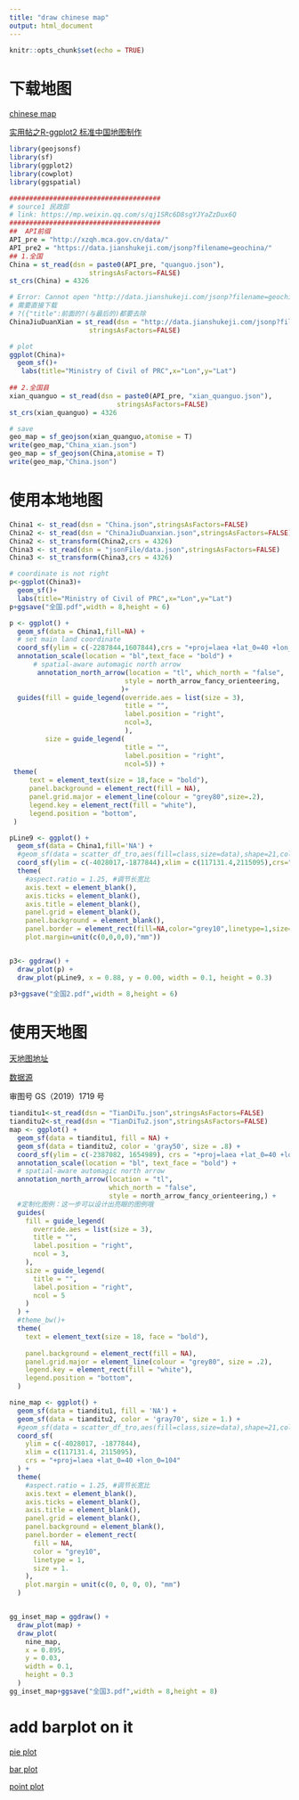 ```yaml
---
title: "draw chinese map"
output: html_document
---
```


```r
knitr::opts_chunk$set(echo = TRUE)
```

# 下载地图

[chinese map](https://www.codenong.com/js19935c44cbf7/)

[实用帖之R-ggplot2 标准中国地图制作](https://mp.weixin.qq.com/s/pK4aI_McO56-y428_Pu3vw)

```r
library(geojsonsf)
library(sf)
library(ggplot2)
library(cowplot)
library(ggspatial)
```

```r
######################################
# source1 民政部
# link: https://mp.weixin.qq.com/s/qj1SRc6D8sgYJYaZzDux6Q
######################################
##  API前缀
API_pre = "http://xzqh.mca.gov.cn/data/"
API_pre2 = "https://data.jianshukeji.com/jsonp?filename=geochina/"
## 1.全国
China = st_read(dsn = paste0(API_pre, "quanguo.json"),
                    stringsAsFactors=FALSE)
st_crs(China) = 4326

# Error: Cannot open "http://data.jianshukeji.com/jsonp?filename=geochina/china.json"
# 需要直接下载
# ?({"title":前面的?(与最后的)都要去除
ChinaJiuDuanXian = st_read(dsn = "http://data.jianshukeji.com/jsonp?filename=geochina/china.json",
                    stringsAsFactors=FALSE)

# plot
ggplot(China)+
  geom_sf()+
   labs(title="Ministry of Civil of PRC",x="Lon",y="Lat")
 
## 2.全国县
xian_quanguo = st_read(dsn = paste0(API_pre, "xian_quanguo.json"),
                           stringsAsFactors=FALSE)
st_crs(xian_quanguo) = 4326

# save
geo_map = sf_geojson(xian_quanguo,atomise = T)
write(geo_map,"China_xian.json")
geo_map = sf_geojson(China,atomise = T)
write(geo_map,"China.json")
```

# 使用本地地图

```r
China1 <- st_read(dsn = "China.json",stringsAsFactors=FALSE)
China2 <- st_read(dsn = "ChinaJiuDuanxian.json",stringsAsFactors=FALSE)
China2 <- st_transform(China2,crs = 4326)
China3 <- st_read(dsn = "jsonFile/data.json",stringsAsFactors=FALSE)
China3 <- st_transform(China3,crs = 4326)

# coordinate is not right
p<-ggplot(China3)+
  geom_sf()+
  labs(title="Ministry of Civil of PRC",x="Lon",y="Lat")
p+ggsave("全国.pdf",width = 8,height = 6)

p <- ggplot() + 
  geom_sf(data = China1,fill=NA) +
  # set main land coordinate
  coord_sf(ylim = c(-2287844,1607844),crs = "+proj=laea +lat_0=40 +lon_0=104")+
  annotation_scale(location = "bl",text_face = "bold") +
      # spatial-aware automagic north arrow
       annotation_north_arrow(location = "tl", which_north = "false",
                             style = north_arrow_fancy_orienteering,
                            )+
  guides(fill = guide_legend(override.aes = list(size = 3),
                             title = "",
                             label.position = "right",
                             ncol=3,
                             ),
         size = guide_legend(
                             title = "",
                             label.position = "right",
                             ncol=5)) +
 theme(
     text = element_text(size = 18,face = "bold"),
     panel.background = element_rect(fill = NA),
     panel.grid.major = element_line(colour = "grey80",size=.2),
     legend.key = element_rect(fill = "white"),
     legend.position = "bottom",
 )

pLine9 <- ggplot() +
  geom_sf(data = China1,fill='NA') + 
  #geom_sf(data = scatter_df_tro,aes(fill=class,size=data),shape=21,colour='black',stroke=.25)+
  coord_sf(ylim = c(-4028017,-1877844),xlim = c(117131.4,2115095),crs="+proj=laea +lat_0=40 +lon_0=104")+
  theme(
    #aspect.ratio = 1.25, #调节长宽比
    axis.text = element_blank(),
    axis.ticks = element_blank(),
    axis.title = element_blank(),
    panel.grid = element_blank(),
    panel.background = element_blank(),
    panel.border = element_rect(fill=NA,color="grey10",linetype=1,size=1.),
    plot.margin=unit(c(0,0,0,0),"mm"))


p3<- ggdraw() +
  draw_plot(p) +
  draw_plot(pLine9, x = 0.88, y = 0.00, width = 0.1, height = 0.3)

p3+ggsave("全国2.pdf",width = 8,height = 6)
```

# 使用天地图

[天地图地址](https://www.tianditu.gov.cn/coronavirusmap/)

[数据源](https://www.tianditu.gov.cn/coronavirusmap/static/js/app.8ad31e6c.js)

审图号 GS（2019）1719 号

```r
tianditu1<-st_read(dsn = "TianDiTu.json",stringsAsFactors=FALSE)
tianditu2<-st_read(dsn = "TianDiTu2.json",stringsAsFactors=FALSE)
map <- ggplot() +
  geom_sf(data = tianditu1, fill = NA) +
  geom_sf(data = tianditu2, color = 'gray50', size = .8) +
  coord_sf(ylim = c(-2387082, 1654989), crs = "+proj=laea +lat_0=40 +lon_0=104") +
  annotation_scale(location = "bl", text_face = "bold") +
  # spatial-aware automagic north arrow
  annotation_north_arrow(location = "tl",
                         which_north = "false",
                         style = north_arrow_fancy_orienteering,) +
  #定制化图例：这一步可以设计出亮眼的图例哦
  guides(
    fill = guide_legend(
      override.aes = list(size = 3),
      title = "",
      label.position = "right",
      ncol = 3,
    ),
    size = guide_legend(
      title = "",
      label.position = "right",
      ncol = 5
    )
  ) +
  #theme_bw()+
  theme(
    text = element_text(size = 18, face = "bold"),
    
    panel.background = element_rect(fill = NA),
    panel.grid.major = element_line(colour = "grey80", size = .2),
    legend.key = element_rect(fill = "white"),
    legend.position = "bottom",
  )

nine_map <- ggplot() +
  geom_sf(data = tianditu1, fill = 'NA') +
  geom_sf(data = tianditu2, color = 'gray70', size = 1.) +
  #geom_sf(data = scatter_df_tro,aes(fill=class,size=data),shape=21,colour='black',stroke=.25)+
  coord_sf(
    ylim = c(-4028017, -1877844),
    xlim = c(117131.4, 2115095),
    crs = "+proj=laea +lat_0=40 +lon_0=104"
  ) +
  theme(
    #aspect.ratio = 1.25, #调节长宽比
    axis.text = element_blank(),
    axis.ticks = element_blank(),
    axis.title = element_blank(),
    panel.grid = element_blank(),
    panel.background = element_blank(),
    panel.border = element_rect(
      fill = NA,
      color = "grey10",
      linetype = 1,
      size = 1.
    ),
    plot.margin = unit(c(0, 0, 0, 0), "mm")
  )


gg_inset_map = ggdraw() +
  draw_plot(map) +
  draw_plot(
    nine_map,
    x = 0.895,
    y = 0.03,
    width = 0.1,
    height = 0.3
  )
gg_inset_map+ggsave("全国3.pdf",width = 8,height = 8)
```
# add barplot on it

[pie plot](https://cran.r-project.org/web/packages/scatterpie/vignettes/scatterpie.html)

[bar plot](https://stackoverflow.com/questions/36063043/how-to-plot-barchart-onto-ggplot2-map)

[point plot](https://www.r-graph-gallery.com/330-bubble-map-with-ggplot2.html)

```r

```


